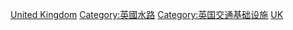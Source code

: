 {{Commons category|Ports and harbours in the United Kingdom}}

[[Category:各国港口|United Kingdom]]
[[Category:英國水路|Category:英國水路]]
[[Category:英国交通基础设施|Category:英国交通基础设施]]
[[Category:歐洲港口|UK]]